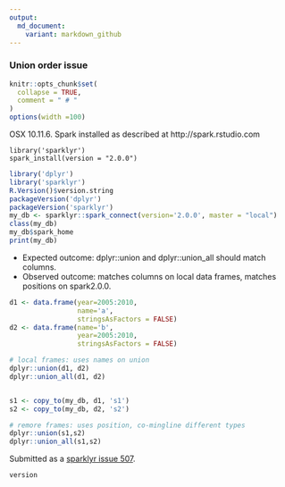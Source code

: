 ```yaml
---
output:
  md_document:
    variant: markdown_github
---
```


### Union order issue


<!-- Generated from .Rmd. Please edit that file -->

```r
knitr::opts_chunk$set(
  collapse = TRUE,
  comment = " # "
)
options(width =100)
```


OSX 10.11.6.
Spark installed as described at http://spark.rstudio.com

```
library('sparklyr')
spark_install(version = "2.0.0")
```

```r
library('dplyr')
library('sparklyr')
R.Version()$version.string
packageVersion('dplyr')
packageVersion('sparklyr')
my_db <- sparklyr::spark_connect(version='2.0.0', master = "local")
class(my_db)
my_db$spark_home
print(my_db)
```

 * Expected outcome: dplyr::union and dplyr::union_all should match columns.
 * Observed outcome: matches columns on local data frames, matches positions on spark2.0.0.

```r
d1 <- data.frame(year=2005:2010,
                 name='a',
                 stringsAsFactors = FALSE)
d2 <- data.frame(name='b',
                 year=2005:2010,
                 stringsAsFactors = FALSE)

# local frames: uses names on union
dplyr::union(d1, d2)
dplyr::union_all(d1, d2)


s1 <- copy_to(my_db, d1, 's1')
s2 <- copy_to(my_db, d2, 's2')

# remore frames: uses position, co-mingline different types
dplyr::union(s1,s2)
dplyr::union_all(s1,s2)
```

Submitted as a [sparklyr issue 507](https://github.com/rstudio/sparklyr/issues/507).

```r
version
```


